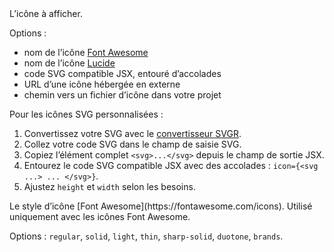 <ResponseField name="icon" type="string">
  L’icône à afficher.
  
  Options :
  - nom de l’icône [Font Awesome](https://fontawesome.com/icons)
  - nom de l’icône [Lucide](https://lucide.dev/icons)
  - code SVG compatible JSX, entouré d’accolades
  - URL d’une icône hébergée en externe
  - chemin vers un fichier d’icône dans votre projet
  
  Pour les icônes SVG personnalisées :
  1. Convertissez votre SVG avec le [convertisseur SVGR](https://react-svgr.com/playground/).
  1. Collez votre code SVG dans le champ de saisie SVG.
  2. Copiez l’élément complet `<svg>...</svg>` depuis le champ de sortie JSX.
  3. Entourez le code SVG compatible JSX avec des accolades : `icon={<svg ...> ... </svg>}`.
  4. Ajustez `height` et `width` selon les besoins.
</ResponseField>

<ResponseField name="iconType" type="string">
  Le style d’icône [Font Awesome](https://fontawesome.com/icons). Utilisé uniquement avec les icônes Font Awesome. 
  
  Options : `regular`, `solid`, `light`, `thin`, `sharp-solid`, `duotone`, `brands`.
</ResponseField>